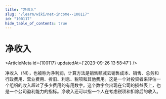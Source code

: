 ```yaml
---
title: "净收入"
slug: "/learn/wiki/net-income--100117"
id: "100117"
hide_table_of_contents: true
---
```



# 净收入

<ArticleMeta id={100117} updatedAt={'2023-09-26 13:58:47'} />
<div className='border-solid border-b border-t-0 my-4 border-[var(--ifm-color-gray-300)]' />

净收入（NI），也被称为净利润，计算方法是销售额减去销售成本、销售、总务和行政费用、营业费用、折旧、利息、税项和其他费用。这是一个对投资者来评估一个组织的收入超过了多少费用的有用数字。这个数字会出现在公司的损益表上，也是一个公司盈利能力的指标。净收入还可以指一个人在考虑税项和扣除后的收入。
